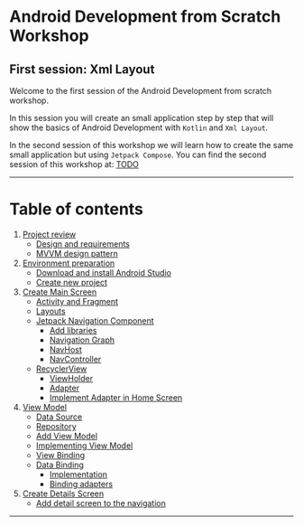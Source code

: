 # Android Development from Scratch Workshop

## First session: Xml Layout

Welcome to the first session of the Android Development from scratch workshop.

In this session you will create an small application step by step that will show the basics of Android Development with `Kotlin` and `Xml Layout`.

In the second session of this workshop we will learn how to create the same small application but using `Jetpack Compose`.
You can find the second session of this workshop at: <a href="TODO">TODO</a>

---

# Table of contents

1. [Project review](docs/project-review.mdx)
    - [Design and requirements](docs/project-review.mdx#desing-and-requirements)
    - [MVVM design pattern](docs/project-review.mdx#mvvm-design-pattern)
1. [Environment preparation](docs/environment-preparation.mdx)
    - [Download and install Android Studio](docs/environment-preparation.mdx#download-and-install-android-studio)
    - [Create new project](docs/environment-preparation.mdx#create-new-project)
1. [Create Main Screen](docs/create-main-screen.mdx)
    - [Activity and Fragment](docs/create-main-screen.mdx#activity-and-fragment)
    - [Layouts](docs/create-main-screen.mdx#layouts)
    - [Jetpack Navigation Component](docs/create-main-screen.mdx#jetpack-navigation-component)
        - [Add libraries](docs/create-main-screen.mdx#add-libraries)
        - [Navigation Graph](docs/create-main-screen.mdx#navigation-graph)
        - [NavHost](docs/create-main-screen.mdx#navhost)
        - [NavController](docs/create-main-screen.mdx#navcontroller)
    - [RecyclerView](docs/create-main-screen.mdx#recyclerview)
        - [ViewHolder](docs/create-main-screen.mdx#viewholder)
        - [Adapter](docs/create-main-screen.mdx#adapter)
        - [Implement Adapter in Home Screen](docs/create-main-screen.mdx#implement-adapter-in-home-screen)
1. [View Model](docs/view-model.mdx)
    - [Data Source](docs/view-model.mdx#data-source)
    - [Repository](docs/view-model.mdx#repository)
    - [Add View Model](docs/view-model.mdx#add-view-model)
    - [Implementing View Model](docs/view-model.mdx#implementing-view-model)
    - [View Binding](docs/view-model.mdx#view-binding)
    - [Data Binding](docs/view-model.mdx#data-binding)
        - [Implementation](docs/view-model.mdx#implementation)
        - [Binding adapters](docs/view-model.mdx#binding-adapters)
1. [Create Details Screen](docs/create-details-screen.mdx)
    - [Add detail screen to the navigation](docs/create-details-screen.mdx#add-detail-screen-to-the-navigation)

---
